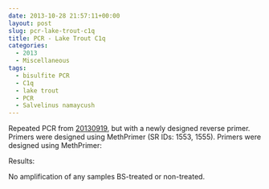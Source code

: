 ```yaml
---
date: 2013-10-28 21:57:11+00:00
layout: post
slug: pcr-lake-trout-c1q
title: PCR - Lake Trout C1q
categories:
  - 2013
  - Miscellaneous
tags:
  - bisulfite PCR
  - C1q
  - lake trout
  - PCR
  - Salvelinus namaycush
---
```


Repeated PCR from [20130919](/Sam%27s+Working+Notebook+July+-+December+2013#sjw20130919), but with a newly designed reverse primer. Primers were designed using MethPrimer (SR IDs: 1553, 1555). Primers were designed using MethPrimer:

Results:

No amplification of any samples BS-treated or non-treated.
